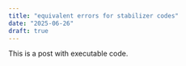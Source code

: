 ```yaml
---
title: "equivalent errors for stabilizer codes"
date: "2025-06-26"
draft: true
---
```


This is a post with executable code.

